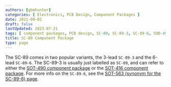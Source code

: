 ```yaml
---
authors: [gbmhunter]
categories: [ Electronics, PCB Design, Component Packages ]
date: 2021-09-02
draft: false
lastUpdated: 2023-07-21
tags: [ component packages, PCB design, SC-89, SC-89-3, SC-89-6, SOD-490, SOD-523 ]
title: SC-89 Component Package
type: page
---
```



The SC-89 comes in two popular variants, the 3-lead `SC-89-3` and the 6-lead `SC-89-6`. The SC-89-3 is usually just labelled as `SC-89`, and can refer to either the [SOT-490 component package](/pcb-design/component-packages/sot-490-component-package/) or the [SOT-416 component package](/pcb-design/component-packages/sot-416-component-package/). For more info on the `SC-89-6`, see the [SOT-563 (synonym for the SC-89-6) page](/pcb-design/component-packages/sot-563-component-package/). 
